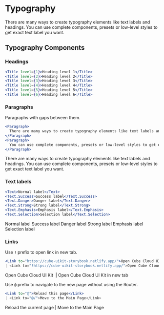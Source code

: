
<Meta title="UIKit/Typography" />

<Root/>

# Typography

There are many ways to create typography elements like text labels and headings. You can use complete components, presets or low-level styles to get exact text label you want.

## Typography Components

### Headings

```jsx
<Title level={1}>Heading level 1</Title>
<Title level={2}>Heading level 2</Title>
<Title level={3}>Heading level 3</Title>
<Title level={4}>Heading level 4</Title>
<Title level={5}>Heading level 5</Title>
<Title level={6}>Heading level 6</Title>
```

<Card>
  <Flow gap="1x">
    <Title level={1}>Heading level 1</Title>
    <Title level={2}>Heading level 2</Title>
    <Title level={3}>Heading level 3</Title>
    <Title level={4}>Heading level 4</Title>
    <Title level={5}>Heading level 5</Title>
    <Title level={6}>Heading level 6</Title>
  </Flow>
</Card>

### Paragraphs

Paragraphs with gaps between them.

```jsx
<Paragraph>
  There are many ways to create typography elements like text labels and headings.
</Paragraph>
<Paragraph>
  You can use complete components, presets or low-level styles to get exact text label you want.
</Paragraph>
```

<Root>
  <Card gap="2x">
    <Paragraph width="320px">
      There are many ways to create typography elements like text labels and headings.
    </Paragraph>
    <Paragraph>
      You can use complete components, presets or low-level styles to get exact text label you want.
    </Paragraph>
  </Card>
</Root>

### Text labels

```jsx
<Text>Normal label</Text>
<Text.Success>Success label</Text.Success>
<Text.Danger>Danger label</Text.Danger>
<Text.Strong>Strong label</Text.Strong>
<Text.Emphasis>Emphasis label</Text.Emphasis>
<Text.Selection>Selection label</Text.Selection>
```

<Card>
  <Space>
    <Text>Normal label</Text>
    <Text.Success>Success label</Text.Success>
    <Text.Danger>Danger label</Text.Danger>
    <Text.Strong>Strong label</Text.Strong>
    <Text.Emphasis>Emphasis label</Text.Emphasis>
    <Text.Selection>Selection label</Text.Selection>
  </Space>
</Card>

### Links

Use `!` prefix to open link in new tab.

```jsx
<Link to="https://cube-uikit-storybook.netlify.app/">Open Cube Cloud UI Kit</Link>
| <Link to="!https://cube-uikit-storybook.netlify.app/">Open Cube Cloud UI Kit in new tab</Link>
```

<Paragraph>
  <Link to="https://cube-uikit-storybook.netlify.app/">Open Cube Cloud UI Kit</Link>&nbsp;
  | <Link to="!https://cube-uikit-storybook.netlify.app/">Open Cube Cloud UI Kit in new tab</Link>
</Paragraph>

Use `@` prefix to navigate to the new page without using the Router.

```jsx
<Link to="@">Reload this page</Link>
| <Link to="@/">Move to the Main Page</Link>
```

<Paragraph>
  <Link to="@">Reload the current page</Link>
| <Link to="@/">Move to the Main Page</Link>
</Paragraph>
